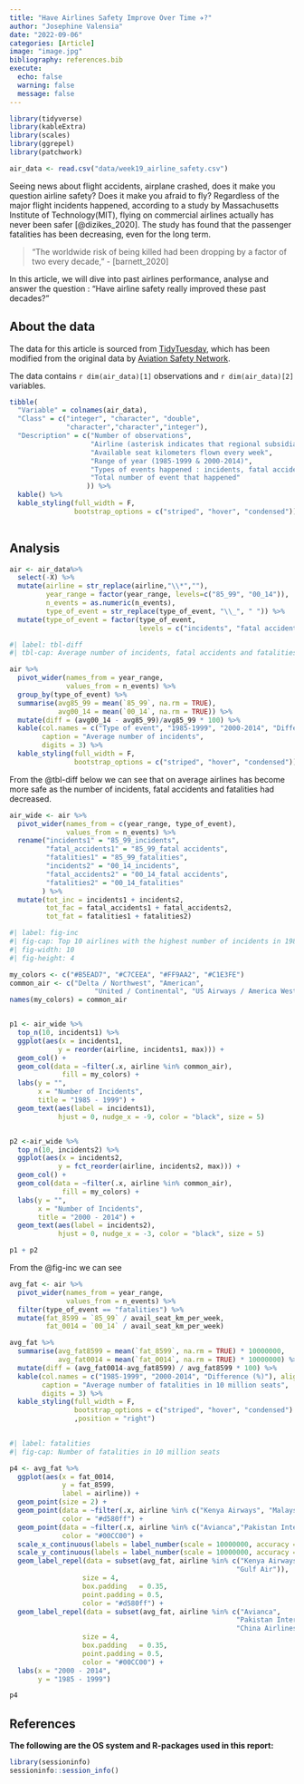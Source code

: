 ```yaml
---
title: "Have Airlines Safety Improve Over Time ✈️?"
author: "Josephine Valensia"
date: "2022-09-06"
categories: [Article]
image: "image.jpg"
bibliography: references.bib  
execute: 
  echo: false
  warning: false
  message: false
---
```


```r
library(tidyverse)
library(kableExtra)
library(scales)
library(ggrepel)
library(patchwork)
```

```r
air_data <- read.csv("data/week19_airline_safety.csv") 
```

Seeing news about flight accidents, airplane crashed, does it make you question airline safety? Does it make you afraid to fly? Regardless of the major flight incidents happened, according to a study by Massachusetts Institute of Technology(MIT), flying on commercial airlines actually has never been safer [@dizikes_2020]. The study has found that the passenger fatalities has been decreasing, even for the long term. 

> “The worldwide risk of being killed had been dropping by a factor of two every decade,” - [barnett_2020] 

In this article, we will dive into past airlines performance, analyse and answer the question : "Have airline safety really improved these past decades?" 

## About the data

The data for this article is sourced from [TidyTuesday](https://github.com/rfordatascience/tidytuesday/tree/master/data/2018/2018-08-07), which has been modified from the original data by [Aviation Safety Network](https://aviation-safety.net/).

The data contains `r dim(air_data)[1]` observations and `r dim(air_data)[2]` variables. 

```r
tibble(
  "Variable" = colnames(air_data),
  "Class" = c("integer", "character", "double",
              "character","character","integer"),
  "Description" = c("Number of observations",
                    "Airline (asterisk indicates that regional subsidiaries are included)",
                    "Available seat kilometers flown every week",
                    "Range of year (1985-1999 & 2000-2014)",
                    "Types of events happened : incidents, fatal accidents, fatalities",
                    "Total number of event that happened"
                   )) %>%
  kable() %>%
  kable_styling(full_width = F, 
                bootstrap_options = c("striped", "hover", "condensed"))
  
```

## Analysis

```r
air <- air_data%>%
  select(-X) %>%
  mutate(airline = str_replace(airline,"\\*",""),
         year_range = factor(year_range, levels=c("85_99", "00_14")),
         n_events = as.numeric(n_events),
         type_of_event = str_replace(type_of_event, "\\_", " ")) %>%
  mutate(type_of_event = factor(type_of_event, 
                                levels = c("incidents", "fatal accidents", "fatalities")))
```


```r
#| label: tbl-diff
#| tbl-cap: Average number of incidents, fatal accidents and fatalities had decreased, comparing both range of years.  

air %>%
  pivot_wider(names_from = year_range,
              values_from = n_events) %>%
  group_by(type_of_event) %>%
  summarise(avg85_99 = mean(`85_99`, na.rm = TRUE),
            avg00_14 = mean(`00_14`, na.rm = TRUE)) %>%
  mutate(diff = (avg00_14 - avg85_99)/avg85_99 * 100) %>%
  kable(col.names = c("Type of event", "1985-1999", "2000-2014", "Difference(%)"), align = "lrrr",
        caption = "Average number of incidents",
        digits = 3) %>%
  kable_styling(full_width = F, 
                bootstrap_options = c("striped", "hover", "condensed"))
```

From the @tbl-diff below we can see that on average airlines has become more safe as the number of incidents, fatal accidents and fatalities had decreased. 

```r
air_wide <- air %>%
  pivot_wider(names_from = c(year_range, type_of_event),
              values_from = n_events) %>%
  rename("incidents1" = "85_99_incidents",
         "fatal_accidents1" = "85_99_fatal accidents",
         "fatalities1" = "85_99_fatalities",
         "incidents2" = "00_14_incidents",
         "fatal_accidents2" = "00_14_fatal accidents",
         "fatalities2" = "00_14_fatalities"
        ) %>%
  mutate(tot_inc = incidents1 + incidents2,
         tot_fac = fatal_accidents1 + fatal_accidents2,
         tot_fat = fatalities1 + fatalities2)
```


```r
#| label: fig-inc
#| fig-cap: Top 10 airlines with the highest number of incidents in 1985-99 and 2000-14
#| fig-width: 10
#| fig-height: 4

my_colors <- c("#B5EAD7", "#C7CEEA", "#FF9AA2", "#C1E3FE")
common_air <- c("Delta / Northwest", "American", 
                     "United / Continental", "US Airways / America West")
names(my_colors) = common_air


p1 <- air_wide %>%
  top_n(10, incidents1) %>%
  ggplot(aes(x = incidents1,
            y = reorder(airline, incidents1, max))) +
  geom_col() +
  geom_col(data = ~filter(.x, airline %in% common_air),
             fill = my_colors) +
  labs(y = "",
       x = "Number of Incidents",
       title = "1985 - 1999") +
  geom_text(aes(label = incidents1),
            hjust = 0, nudge_x = -9, color = "black", size = 5)


p2 <-air_wide %>%
  top_n(10, incidents2) %>%
  ggplot(aes(x = incidents2,
            y = fct_reorder(airline, incidents2, max))) +
  geom_col() +
  geom_col(data = ~filter(.x, airline %in% common_air),
             fill = my_colors) +
  labs(y = "",
       x = "Number of Incidents",
       title = "2000 - 2014") +
  geom_text(aes(label = incidents2),
            hjust = 0, nudge_x = -3, color = "black", size = 5)

p1 + p2
```

From the @fig-inc we can see








```r
avg_fat <- air %>%
  pivot_wider(names_from = year_range,
              values_from = n_events) %>%
  filter(type_of_event == "fatalities") %>%
  mutate(fat_8599 = `85_99` / avail_seat_km_per_week,
         fat_0014 = `00_14` / avail_seat_km_per_week)

avg_fat %>%
  summarise(avg_fat8599 = mean(`fat_8599`, na.rm = TRUE) * 10000000,
            avg_fat0014 = mean(`fat_0014`, na.rm = TRUE) * 10000000) %>%
  mutate(diff = (avg_fat0014-avg_fat8599) / avg_fat8599 * 100) %>%
  kable(col.names = c("1985-1999", "2000-2014", "Difference (%)"), align = "rrr",
        caption = "Average number of fatalities in 10 million seats",
        digits = 3) %>%
  kable_styling(full_width = F, 
                bootstrap_options = c("striped", "hover", "condensed")
                ,position = "right")
  
```

```r
#| label: fatalities
#| fig-cap: Number of fatalities in 10 million seats

p4 <- avg_fat %>%
  ggplot(aes(x = fat_0014,
             y = fat_8599,
             label = airline)) +
  geom_point(size = 2) +
  geom_point(data = ~filter(.x, airline %in% c("Kenya Airways", "Malaysia Airlines", "Gulf Air")),
             color = "#d580ff") +
  geom_point(data = ~filter(.x, airline %in% c("Avianca","Pakistan International", "China Airlines")),
             color = "#00CC00") +
  scale_x_continuous(labels = label_number(scale = 10000000, accuracy = 0.1)) +
  scale_y_continuous(labels = label_number(scale = 10000000, accuracy = 0.1)) +
  geom_label_repel(data = subset(avg_fat, airline %in% c("Kenya Airways","Malaysia Airlines", 
                                                        "Gulf Air")),
                  size = 4,
                  box.padding   = 0.35, 
                  point.padding = 0.5,
                  color = "#d580ff") +
  geom_label_repel(data = subset(avg_fat, airline %in% c("Avianca", 
                                                        "Pakistan International", 
                                                        "China Airlines")),
                  size = 4,
                  box.padding   = 0.35, 
                  point.padding = 0.5,
                  color = "#00CC00") +
  labs(x = "2000 - 2014",
       y = "1985 - 1999")

p4
```
## References

**The following are the OS system and R-packages used in this report:**

```r
library(sessioninfo)
sessioninfo::session_info()
```

